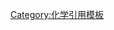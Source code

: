 {{citation | author = March, Jerry | authorlink = 杰瑞·马奇 | year = 1985 | title = Advanced Organic Chemistry: Reactions, Mechanisms, and Structure | edition = 3rd | location = New York | publisher = Wiley | isbn = 0-471-85472-7 | page = {{{page|}}} | pages = {{{pages|}}}}}<noinclude>
{{documentation}}
<!-- PLEASE ADD CATEGORIES AND INTERWIKIS TO THE /doc SUBPAGE, THANKS -->
[[Category:化学引用模板]]
</noinclude>